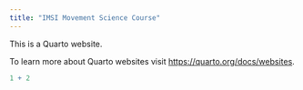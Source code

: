 ```yaml
---
title: "IMSI Movement Science Course"
---
```


This is a Quarto website.

To learn more about Quarto websites visit <https://quarto.org/docs/websites>.

```r
1 + 2
```
